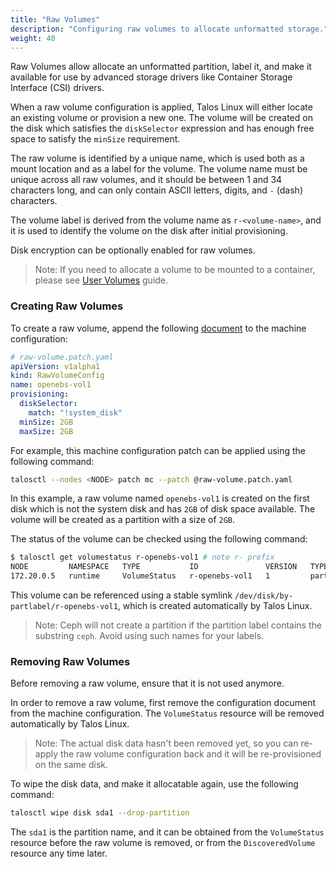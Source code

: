 ```yaml
---
title: "Raw Volumes"
description: "Configuring raw volumes to allocate unformatted storage."
weight: 40
---
```


Raw Volumes allow allocate an unformatted partition, label it, and make it available for use by advanced storage drivers like Container Storage Interface (CSI) drivers.

When a raw volume configuration is applied, Talos Linux will either locate an existing volume or provision a new one.
The volume will be created on the disk which satisfies the `diskSelector` expression and has enough free space to satisfy the `minSize` requirement.

The raw volume is identified by a unique name, which is used both as a mount location and as a label for the volume.
The volume name must be unique across all raw volumes, and it should be between 1 and 34 characters long, and can only contain ASCII letters, digits, and `-` (dash) characters.

The volume label is derived from the volume name as `r-<volume-name>`, and it is used to identify the volume on the disk after initial provisioning.

Disk encryption can be optionally enabled for raw volumes.

> Note: If you need to allocate a volume to be mounted to a container, please see [User Volumes](./user) guide.

### Creating Raw Volumes

To create a raw volume, append the following [document](../../../reference/configuration/block/rawvolumeconfig) to the machine configuration:

```yaml
# raw-volume.patch.yaml
apiVersion: v1alpha1
kind: RawVolumeConfig
name: openebs-vol1
provisioning:
  diskSelector:
    match: "!system_disk"
  minSize: 2GB
  maxSize: 2GB
```

For example, this machine configuration patch can be applied using the following command:

```bash
talosctl --nodes <NODE> patch mc --patch @raw-volume.patch.yaml
```

In this example, a raw volume named `openebs-vol1` is created on the first disk which is not the system disk and has `2GB` of disk space available.
The volume will be created as a partition with a size of `2GB`.

The status of the volume can be checked using the following command:

```bash
$ talosctl get volumestatus r-openebs-vol1 # note r- prefix
NODE         NAMESPACE   TYPE           ID               VERSION   TYPE        PHASE   LOCATION    SIZE
172.20.0.5   runtime     VolumeStatus   r-openebs-vol1   1         partition   ready   /dev/sda1   2.0 GB
```

This volume can be referenced using a stable symlink `/dev/disk/by-partlabel/r-openebs-vol1`, which is created automatically by Talos Linux.

> Note: Ceph will not create a partition if the partition label contains the substring `ceph`. Avoid using such names for your labels.

### Removing Raw Volumes

Before removing a raw volume, ensure that it is not used anymore.

In order to remove a raw volume, first remove the configuration document from the machine configuration.
The `VolumeStatus` resource will be removed automatically by Talos Linux.

> Note: The actual disk data hasn't been removed yet, so you can re-apply the raw volume configuration back
> and it will be re-provisioned on the same disk.

To wipe the disk data, and make it allocatable again, use the following command:

```bash
talosctl wipe disk sda1 --drop-partition
```

The `sda1` is the partition name, and it can be obtained from the `VolumeStatus` resource before the raw volume is removed,
or from the `DiscoveredVolume` resource any time later.
